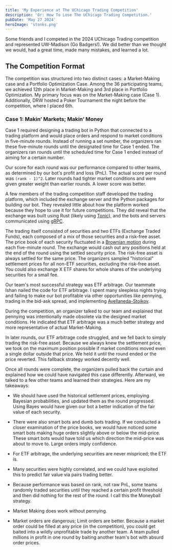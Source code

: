```yaml
---
title: 'My Experience at The UChicago Trading Competition'
description: 'Or: How To Lose The UChicago Trading Competition.'
pubDate: 'May 27 2024'
heroImage: 'stonks.png'
---
```


Some friends and I competed in the 2024 UChicago Trading competition and represented UW-Madison (Go Badgers!). We did better than we thought we would, had a great time, made many mistakes, and learned a lot.

## The Competition Format
The competition was structured into two distinct cases: a Market-Making case and a Portfolio Optimization Case. Among the 36 participating teams, we achieved 12th place in Market-Making and 3rd place in Portfolio Optimization. My primary focus was on the Market-Making case (Case 1). Additionally, DRW hosted a Poker Tournament the night before the competition, where I placed 6th.

### Case 1: Makin’ Markets; Makin’ Money

Case 1 required designing a trading bot in Python that connected to a trading platform and would place orders and respond to market conditions in five-minute rounds. Instead of running a set number, the organizers ran these five-minute rounds until the designated time for Case 1 ended. The organizers ran rounds until the scheduled time for Case 1 ended instead of aiming for a certain number. 

Our score for each round was our performance compared to other teams, as determined by our bot's profit and loss (PnL). The actual score per round was `(rank - 1)^2`. Later rounds had tighter market conditions and were given greater weight than earlier rounds. A lower score was better.

A few members of the trading competition staff developed the trading platform, which included the exchange server and the Python packages for building our bot. They revealed little about how the platform worked because they hope to use it for future competitions. They did reveal that the exchange was built using Rust (likely using [Tonic](https://github.com/hyperium/tonic)), and the bots and servers communicated using [gRPC](https://grpc.io/).

The trading itself consisted of securities and two ETFs (Exchange Traded Funds), each composed of a mix of those securities and a risk-free asset. The price book of each security fluctuated in a [Brownian motion](https://en.wikipedia.org/wiki/Brownian_motion) during each five-minute round. The exchange would cash out any positions held at the end of the round using the settled security price. The risk-free asset is always settled for the same price. The organizers sampled "historical" settlement prices for all non-ETF securities, excluding the risk-free asset. You could also exchange X ETF shares for whole shares of the underlying securities for a small fee.

Our team's most successful strategy was ETF arbitrage. Our teammate Ishan nailed the code for ETF arbitrage. I spent many sleepless nights trying and failing to make our bot profitable via other opportunities like pennying, trading in the bid-ask spread, and implementing [Avellaneda-Stoikov](https://math.nyu.edu/~avellane/HighFrequencyTrading.pdf).

During the competition, an organizer talked to our team and explained that pennying was intentionally made obsolete via the designed market conditions. He indicated that ETF arbitrage was a much better strategy and more representative of actual Market-Making. 

In later rounds, our ETF arbitrage code struggled, and we fell back to simply trading the risk-free asset. Because we always knew the settlement price, we took on the maximum position possible if market conditions moved even a single dollar outside that price. We held it until the round ended or the price reverted. This fallback strategy worked decently well.

Once all rounds were complete, the organizers pulled back the curtain and explained how we could have navigated this case differently. Afterward, we talked to a few other teams and learned their strategies. Here are my takeaways:

- We should have used the historical settlement prices, employing Bayesian probabilities, and updated them as the round progressed. Using Bayes would have given our bot a better indication of the fair value of each security.

- There were also smart bots and dumb bots trading. If we conducted a closer examination of the price books, we would have noticed some smart bots making huge orders slightly above or below the mid-price. These smart bots would have told us which direction the mid-price was about to move to. Large orders imply confidence.

- For ETF arbitrage, the underlying securities are never mispriced; the ETF is. 

- Many securities were highly correlated, and we could have exploited this to predict fair value via pairs trading better.

- Because performance was based on rank, not raw PnL, some teams randomly traded securities until they reached a certain profit threshold and then did nothing for the rest of the round. I call this the Moneyball strategy.

- Market Making does work without pennying.

- Market orders are dangerous; Limit orders are better. Because a market order could be filled at any price (in the competition), you could get baited into a wildly unprofitable trade by another team. A team pulled millions in profit in one round by baiting another team's bot with absurd order prices.